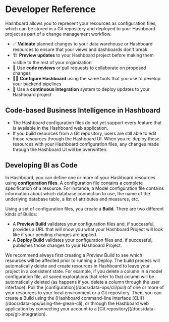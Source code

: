
# Developer Reference

Hashboard allows you to represent your resources as configuration files, which can be stored in a Git repository and deployed to your Hashboard project as part of a change management workflow.

- ✅ **Validate** planned changes to your data warehouse or Hashboard resources to ensure that your views and dashboards don't break
- 🏗️ **Preview updates** to your Hashboard project before making them visible to the rest of your organization
- 👥 Use **code reviews** or pull requests to collaborate on proposed changes
- 🧑‍💻 **Configure Hashboard** using the same tools that you use to develop your backend pipelines
- 🚦 Use a **continuous integration** system to deploy updates to your Hashboard project

## Code-based Business Intelligence in Hashboard

- The Hashboard configuration files do not yet support every feature that is available in the Hashboard web application.
- If you build resources from a Git repository, users are still able to edit those resources through the Hashboard UI. When you re-deploy these resources with your Hashboard configuration files, any changes made through the Hashboard UI will be overwritten.

## Developing BI as Code

In Hashboard, you can define one or more of your Hashboard resources using **configuration files**. A configuration file contains a complete specification of a resource. For instance, a Model configuration file contains information about which database connection to use, the name of the underlying database table, a list of attributes and measures, etc.

Using a set of configuration files, you create a **Build**. There are two different kinds of Builds:

- A **Preview Build** validates your configuration files and, if successful, provides a URL that will show you what your Hashboard Project will look like if your pending changes are applied.
- A **Deploy Build** validates your configuration files and, if successful, publishes those changes to your Hashboard Project.

<Callout type="warning">
  We recommend always first creating a Preview Build to see which resources will
  be affected prior to running a Deploy. The build process will automatically
  delete and create resources in Hashboard to leave your project in a consistent
  state. For example, if you delete a column in a model configuration file, all
  saved explorations that refer to that column will be automatically deleted (as
  happens if you delete a column through the user interface).  Pull the [configuration](/docs/data-ops/cli/pull) of one
  or more of your resources to your local environment or a Git repository. Then,
  you can create a Build using the [Hashboard command-line interface
  (CLI)](/docs/data-ops/using-the-glean-cli), or through the Hashboard web
  application by connecting your account to a [Git
  repository](/docs/data-ops/git-integration).
</Callout>
